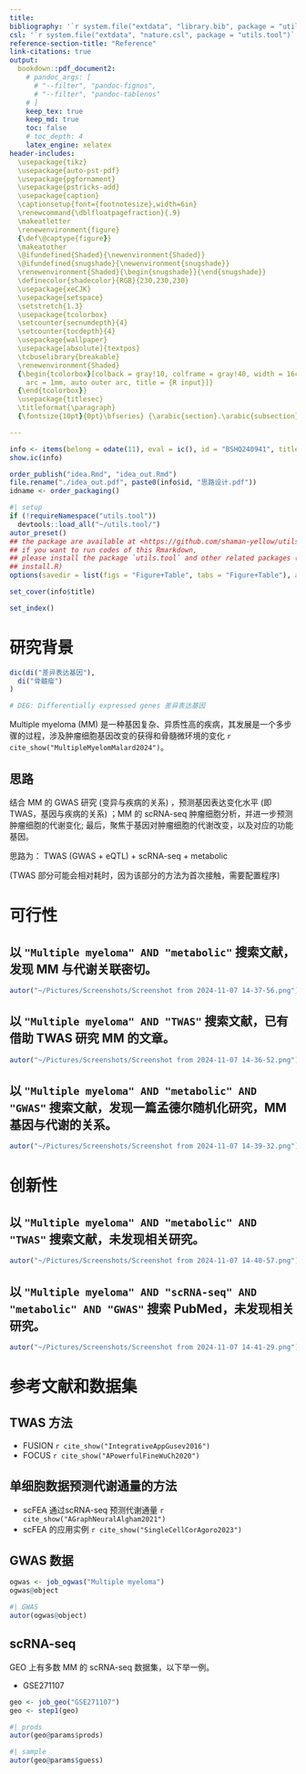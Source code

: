 ```yaml
---
title: 
bibliography: '`r system.file("extdata", "library.bib", package = "utils.tool")`'
csl: '`r system.file("extdata", "nature.csl", package = "utils.tool")`'
reference-section-title: "Reference"
link-citations: true
output:
  bookdown::pdf_document2:
    # pandoc_args: [
      # "--filter", "pandoc-fignos",
      # "--filter", "pandoc-tablenos"
    # ]
    keep_tex: true
    keep_md: true
    toc: false
    # toc_depth: 4
    latex_engine: xelatex
header-includes:
  \usepackage{tikz}
  \usepackage{auto-pst-pdf}
  \usepackage{pgfornament}
  \usepackage{pstricks-add}
  \usepackage{caption}
  \captionsetup{font={footnotesize},width=6in}
  \renewcommand{\dblfloatpagefraction}{.9}
  \makeatletter
  \renewenvironment{figure}
  {\def\@captype{figure}}
  \makeatother
  \@ifundefined{Shaded}{\newenvironment{Shaded}}
  \@ifundefined{snugshade}{\newenvironment{snugshade}}
  \renewenvironment{Shaded}{\begin{snugshade}}{\end{snugshade}}
  \definecolor{shadecolor}{RGB}{230,230,230}
  \usepackage{xeCJK}
  \usepackage{setspace}
  \setstretch{1.3} 
  \usepackage{tcolorbox}
  \setcounter{secnumdepth}{4}
  \setcounter{tocdepth}{4}
  \usepackage{wallpaper}
  \usepackage[absolute]{textpos}
  \tcbuselibrary{breakable}
  \renewenvironment{Shaded}
  {\begin{tcolorbox}[colback = gray!10, colframe = gray!40, width = 16cm,
    arc = 1mm, auto outer arc, title = {R input}]}
  {\end{tcolorbox}}
  \usepackage{titlesec}
  \titleformat{\paragraph}
  {\fontsize{10pt}{0pt}\bfseries} {\arabic{section}.\arabic{subsection}.\arabic{subsubsection}.\arabic{paragraph}} {1em} {} []

---
```



```r
info <- items(belong = odate(11), eval = ic(), id = "BSHQ240941", title = "骨髓瘤思路设计")
show.ic(info)

order_publish("idea.Rmd", "idea_out.Rmd")
file.rename("./idea_out.pdf", paste0(info$id, "思路设计.pdf"))
idname <- order_packaging()
```

```r
#| setup
if (!requireNamespace("utils.tool"))
  devtools::load_all("~/utils.tool/")
autor_preset()
## the package are available at <https://github.com/shaman-yellow/utils.tool>
## if you want to run codes of this Rmarkdown,
## please install the package `utils.tool` and other related packages (run
## install.R)
options(savedir = list(figs = "Figure+Table", tabs = "Figure+Table"), autor_asis = F)
```

```r
set_cover(info$title)
```

```r
set_index()
```

# 研究背景 {#abstract}

```r
dic(di("差异表达基因"),
  di("骨髓瘤")
)

# DEG: Differentially expressed genes 差异表达基因
```

Multiple myeloma (MM) 是一种基因复杂、异质性高的疾病，其发展是一个多步骤的过程，涉及肿瘤细胞基因改变的获得和骨髓微环境的变化 `r cite_show("MultipleMyelomMalard2024")`。

## 思路 {#introduction}

结合 MM 的 GWAS 研究 (变异与疾病的关系) ，预测基因表达变化水平 (即TWAS，基因与疾病的关系) ；MM 的 scRNA-seq 肿瘤细胞分析，并进一步预测肿瘤细胞的代谢变化; 最后，聚焦于基因对肿瘤细胞的代谢改变，以及对应的功能基因。

思路为： TWAS (GWAS + eQTL)  + scRNA-seq + metabolic

(TWAS 部分可能会相对耗时，因为该部分的方法为首次接触，需要配置程序)

# 可行性 {#methods}

## 以 `"Multiple myeloma" AND "metabolic"` 搜索文献，发现 MM 与代谢关联密切。

```r
autor("~/Pictures/Screenshots/Screenshot from 2024-11-07 14-37-56.png")
```

## 以 `"Multiple myeloma" AND "TWAS"` 搜索文献，已有借助 TWAS 研究 MM 的文章。

```r
autor("~/Pictures/Screenshots/Screenshot from 2024-11-07 14-36-52.png")
```

## 以 `"Multiple myeloma" AND "metabolic" AND "GWAS"` 搜索文献，发现一篇孟德尔随机化研究，MM 基因与代谢的关系。

```r
autor("~/Pictures/Screenshots/Screenshot from 2024-11-07 14-39-32.png")
```

# 创新性 {#results}

## 以 `"Multiple myeloma" AND "metabolic" AND "TWAS"` 搜索文献，未发现相关研究。

```r
autor("~/Pictures/Screenshots/Screenshot from 2024-11-07 14-40-57.png")
```

## 以 `"Multiple myeloma" AND "scRNA-seq" AND "metabolic" AND "GWAS"` 搜索 PubMed，未发现相关研究。

```r
autor("~/Pictures/Screenshots/Screenshot from 2024-11-07 14-41-29.png")
```

# 参考文献和数据集 {#workflow}

## TWAS 方法

- FUSION `r cite_show("IntegrativeAppGusev2016")`
- FOCUS `r cite_show("APowerfulFineWuCh2020")`

## 单细胞数据预测代谢通量的方法

- scFEA 通过scRNA-seq 预测代谢通量 `r cite_show("AGraphNeuralAlgham2021")`
- scFEA 的应用实例 `r cite_show("SingleCellCorAgoro2023")`

## GWAS 数据

```r
ogwas <- job_ogwas("Multiple myeloma")
ogwas@object
```

```r
#| GWAS
autor(ogwas@object)
```

## scRNA-seq

GEO 上有多数 MM 的 scRNA-seq 数据集，以下举一例。

- GSE271107

```r
geo <- job_geo("GSE271107")
geo <- step1(geo)
```

```r
#| prods
autor(geo@params$prods)
```

```r
#| sample
autor(geo@params$guess)
```


